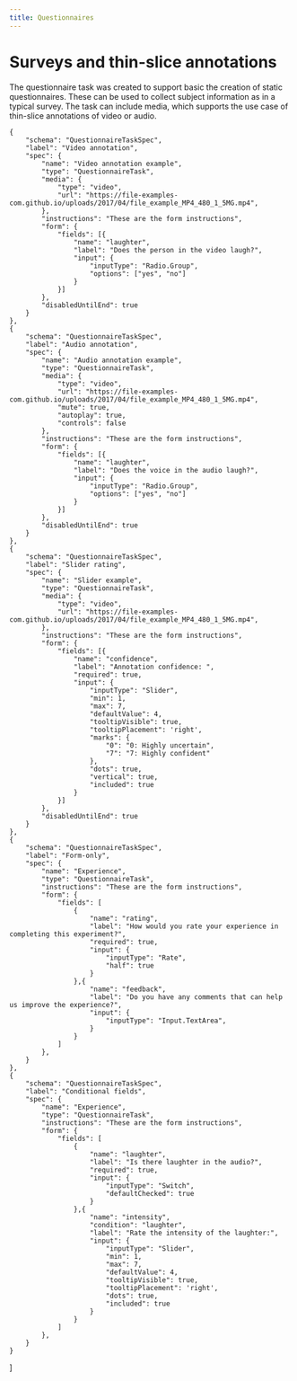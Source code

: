 ```yaml
---
title: Questionnaires
---
```



# Surveys and thin-slice annotations

The questionnaire task was created to support basic the creation of static questionnaires. These can be used to collect subject information as in a typical survey. The task can include media, which supports the use case of thin-slice annotations of video or audio.

    {
        "schema": "QuestionnaireTaskSpec",
        "label": "Video annotation",
        "spec": {
            "name": "Video annotation example",
            "type": "QuestionnaireTask",
            "media": {
                "type": "video",
                "url": "https://file-examples-com.github.io/uploads/2017/04/file_example_MP4_480_1_5MG.mp4",
            },
            "instructions": "These are the form instructions",
            "form": {
                "fields": [{
                    "name": "laughter",
                    "label": "Does the person in the video laugh?",
                    "input": {
                        "inputType": "Radio.Group",
                        "options": ["yes", "no"]
                    }
                }]
            },
            "disabledUntilEnd": true
        }
    },
    {
        "schema": "QuestionnaireTaskSpec",
        "label": "Audio annotation",
        "spec": {
            "name": "Audio annotation example",
            "type": "QuestionnaireTask",
            "media": {
                "type": "video",
                "url": "https://file-examples-com.github.io/uploads/2017/04/file_example_MP4_480_1_5MG.mp4",
                "mute": true,
                "autoplay": true,
                "controls": false
            },
            "instructions": "These are the form instructions",
            "form": {
                "fields": [{
                    "name": "laughter",
                    "label": "Does the voice in the audio laugh?",
                    "input": {
                        "inputType": "Radio.Group",
                        "options": ["yes", "no"]
                    }
                }]
            },
            "disabledUntilEnd": true
        }
    },
    {
        "schema": "QuestionnaireTaskSpec",
        "label": "Slider rating",
        "spec": {
            "name": "Slider example",
            "type": "QuestionnaireTask",
            "media": {
                "type": "video",
                "url": "https://file-examples-com.github.io/uploads/2017/04/file_example_MP4_480_1_5MG.mp4",
            },
            "instructions": "These are the form instructions",
            "form": {
                "fields": [{
                    "name": "confidence",
                    "label": "Annotation confidence: ",
                    "required": true,
                    "input": {
                        "inputType": "Slider",
                        "min": 1,
                        "max": 7,
                        "defaultValue": 4,
                        "tooltipVisible": true,
                        "tooltipPlacement": 'right',
                        "marks": {
                            "0": "0: Highly uncertain",
                            "7": "7: Highly confident"
                        },
                        "dots": true,
                        "vertical": true,
                        "included": true
                    }
                }]
            },
            "disabledUntilEnd": true
        }
    },
    {
        "schema": "QuestionnaireTaskSpec",
        "label": "Form-only",
        "spec": {
            "name": "Experience",
            "type": "QuestionnaireTask",
            "instructions": "These are the form instructions",
            "form": {
                "fields": [
                    {
                        "name": "rating",
                        "label": "How would you rate your experience in completing this experiment?",
                        "required": true,
                        "input": {
                            "inputType": "Rate",
                            "half": true
                        }
                    },{
                        "name": "feedback",
                        "label": "Do you have any comments that can help us improve the experience?",
                        "input": {
                            "inputType": "Input.TextArea",
                        }
                    }
                ]
            },
        }
    },
    {
        "schema": "QuestionnaireTaskSpec",
        "label": "Conditional fields",
        "spec": {
            "name": "Experience",
            "type": "QuestionnaireTask",
            "instructions": "These are the form instructions",
            "form": {
                "fields": [
                    {
                        "name": "laughter",
                        "label": "Is there laughter in the audio?",
                        "required": true,
                        "input": {
                            "inputType": "Switch",
                            "defaultChecked": true
                        }
                    },{
                        "name": "intensity",
                        "condition": "laughter",
                        "label": "Rate the intensity of the laughter:",
                        "input": {
                            "inputType": "Slider",
                            "min": 1,
                            "max": 7,
                            "defaultValue": 4,
                            "tooltipVisible": true,
                            "tooltipPlacement": 'right',
                            "dots": true,
                            "included": true
                        }
                    }
                ]
            },
        }
    }
]

<TaskPlayground tasks={playgroundTasks} />


